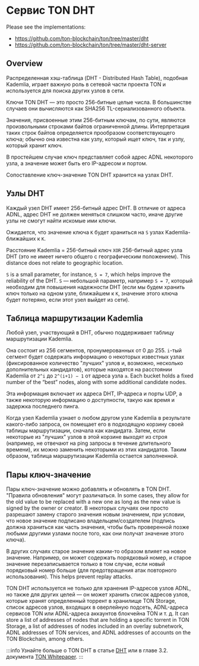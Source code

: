 
# Сервис TON DHT

Please see the implementations:

- https://github.com/ton-blockchain/ton/tree/master/dht
- https://github.com/ton-blockchain/ton/tree/master/dht-server

## Overview

Распределенная хэш-таблица (DHT - Distributed Hash Table), подобная Kademlia, играет важную роль в сетевой части проекта TON и используется для поиска других узлов в сети.

Ключи TON DHT — это просто 256-битные целые числа. В большинстве случаев они вычисляются как SHA256 TL-сериализованного объекта.

Значения, присвоенные этим 256-битным ключам, по сути, являются произвольными строками байтов ограниченной длины. Интерпретация
таких строк байтов определяется прообразом соответствующего ключа; обычно она известна как узлу, который ищет ключ, так и узлу,
который хранит ключ.

В простейшем случае ключ представляет собой адрес ADNL некоторого узла, а значение может быть его IP-адресом и портом.

Сопоставление ключ-значение TON DHT хранится на узлах DHT.

## Узлы DHT

Каждый узел DHT имеет 256-битный адрес DHT. В отличие от адреса ADNL, адрес DHT не должен меняться слишком часто, иначе другие узлы не смогут найти искомые ими ключи.

Ожидается, что значение ключа `K` будет храниться на `S` узлах Kademlia-ближайших к `K`.

Расстояние Kademlia = 256-битный ключ `XOR` 256-битный адрес узла DHT (это не имеет ничего общего с географическим положением). This distance does not relate to geographic location.

`S` is a small parameter, for instance, `S = 7`, which helps improve the reliability of the DHT. `S` — небольшой параметр, например `S = 7`, который необходим для повышения надежности
DHT (если мы будем хранить ключ только на одном узле, ближайшем к `K`,
значение этого ключа будет потеряно, если этот узел выйдет из сети).

## Таблица маршрутизации Kademlia

Любой узел, участвующий в DHT, обычно поддерживает таблицу маршрутизации Kademlia.

Она состоит из 256 сегментов, пронумерованных от 0 до 255. `i`-тый
сегмент будет содержать информацию о некоторых известных узлах (фиксированное количество
"лучших" узлов и, возможно, несколько дополнительных кандидатов), которые находятся на расстоянии Kademlia от `2^i` до `2^(i+1) − 1` от адреса узла `a`. Each bucket holds a fixed number of the “best” nodes, along with some additional candidate nodes.

Эта информация включает их адреса DHT, IP-адреса и порты UDP, а также некоторую информацию о доступности, такую ​​как время и задержка последнего пинга.

Когда узел Kademlia узнает о любом другом узле Kademlia в результате
какого-либо запроса, он помещает его в подходящую корзину своей таблицы маршрутизации,
сначала
как кандидата. Затем, если некоторые из "лучших" узлов в этой корзине выходят из строя (например,
не отвечают на ping запросы в течение длительного времени), их можно заменить некоторыми
из этих кандидатов. Таким образом, таблица маршрутизации Kademlia остается заполненной.

## Пары ключ-значение

Пары ключ-значение можно добавлять и обновлять в TON DHT. "Правила обновления" могут различаться. In some cases, they allow for the old value to be replaced with a new one as long as the new value is signed by the owner or creator. В некоторых случаях они просто
разрешают замену старого значения новым значением, при условии, что новое значение
подписано владельцем/создателем (подпись должна храниться как часть значения, чтобы быть проверенной позже любыми другими узлами после того, как они получат значение этого ключа).

В других случаях старое значение каким-то образом влияет на новое значение. Например, он
может содержать порядковый номер, и старое значение перезаписывается только в том случае, если
новый порядковый номер больше (для предотвращения атак повторного использования). This helps prevent replay attacks.

TON DHT используется не только для хранения IP-адресов узлов ADNL, но также для других целей — он может хранить список адресов узлов, которые хранят определенный торрент в хранилище TON Storage, список адресов узлов, входящих в оверлейную подсеть, ADNL-адреса сервисов TON или ADNL-адреса аккаунтов блокчейна TON и т. д. It can store a list of addresses of nodes that are holding a specific torrent in TON Storage, a list of addresses of nodes included in an overlay subnetwork, ADNL addresses of TON services, and ADNL addresses of accounts on the TON Blockchain, among others.

:::info
Узнайте больше о TON DHT в статье [DHT](/v3/documentation/network/protocols/dht/dht-deep-dive) или в главе 3.2. документа [TON Whitepaper](https://docs.ton.org/ton.pdf).
:::

<Feedback />
